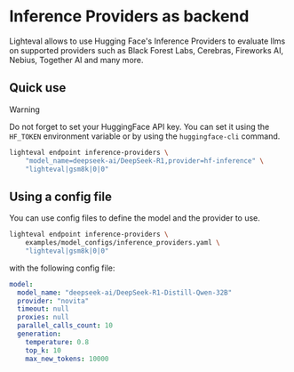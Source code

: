 # Inference Providers as backend

Lighteval allows to use Hugging Face's Inference Providers to evaluate llms on supported providers such as Black Forest Labs, Cerebras, Fireworks AI, Nebius, Together AI and many more.

## Quick use

> [!WARNING]
> Do not forget to set your HuggingFace API key.
> You can set it using the `HF_TOKEN` environment variable or by using the `huggingface-cli` command.


```bash
lighteval endpoint inference-providers \
    "model_name=deepseek-ai/DeepSeek-R1,provider=hf-inference" \
    "lighteval|gsm8k|0|0"
```

## Using a config file

You can use config files to define the model and the provider to use.

```bash
lighteval endpoint inference-providers \
    examples/model_configs/inference_providers.yaml \
    "lighteval|gsm8k|0|0"
```

with the following config file:

```yaml
model:
  model_name: "deepseek-ai/DeepSeek-R1-Distill-Qwen-32B"
  provider: "novita"
  timeout: null
  proxies: null
  parallel_calls_count: 10
  generation:
    temperature: 0.8
    top_k: 10
    max_new_tokens: 10000
```
